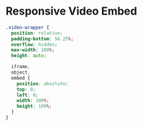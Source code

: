 # Responsive Video Embed

```scss copy 
.video-wrapper {
  position: relative;
  padding-bottom: 56.25%;
  overflow: hidden;
  max-width: 100%;
  height: auto;

  iframe,
  object,
  embed {
    position: absolute;
    top: 0;
    left: 0;
    width: 100%;
    height: 100%;
  }
}
```